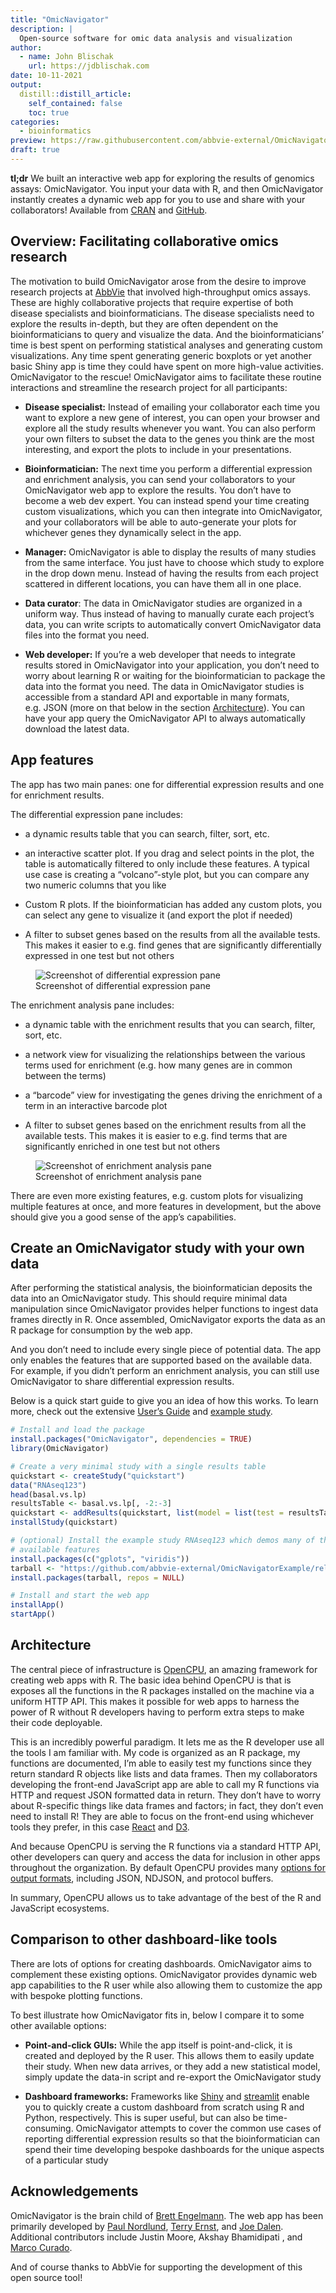 ```yaml
---
title: "OmicNavigator"
description: |
  Open-source software for omic data analysis and visualization
author:
  - name: John Blischak
    url: https://jdblischak.com
date: 10-11-2021
output:
  distill::distill_article:
    self_contained: false
    toc: true
categories:
  - bioinformatics
preview: https://raw.githubusercontent.com/abbvie-external/OmicNavigator/main/man/figures/omicnavigator-dark-text.png
draft: true
---
```


**tl;dr** We built an interactive web app for exploring the results of genomics
assays: OmicNavigator. You input your data with R, and then OmicNavigator
instantly creates a dynamic web app for you to use and share with your
collaborators! Available from [CRAN][cran] and [GitHub][github].

[cran]: https://cran.r-project.org/package=OmicNavigator
[github]: https://github.com/abbvie-external/OmicNavigator

## Overview: Facilitating collaborative omics research

The motivation to build OmicNavigator arose from the desire to improve research projects
at [AbbVie][abbvie] that involved high-throughput omics assays. These are highly
collaborative projects that require expertise of both disease specialists and
bioinformaticians. The disease specialists need to explore the results in-depth,
but they are often dependent on the bioinformaticians to query and visualize the
data. And the bioinformaticians' time is best spent on performing statistical
analyses and generating custom visualizations. Any time spent generating generic
boxplots or yet another basic Shiny app is time they could have spent on more
high-value activities. OmicNavigator to the rescue! OmicNavigator aims to
facilitate these routine interactions and streamline the research project for
all participants:

[abbvie]: https://www.abbvie.com/

* **Disease specialist:** Instead of emailing your collaborator each time you
want to explore a new gene of interest, you can open your browser and explore
all the study results whenever you want. You can also perform your own filters
to subset the data to the genes you think are the most interesting, and export
the plots to include in your presentations.

* **Bioinformatician:** The next time you perform a differential expression and
enrichment analysis, you can send your collaborators to your OmicNavigator web app to
explore the results. You don't have to become a web dev expert. You can instead
spend your time creating custom visualizations, which you can then integrate
into OmicNavigator, and your collaborators will be able to auto-generate your
plots for whichever genes they dynamically select in the app.

* **Manager:** OmicNavigator is able to display the results of many studies from
the same interface. You just have to choose which study to explore in the drop
down menu. Instead of having the results from each project scattered in
different locations, you can have them all in one place.

* **Data curator**: The data in OmicNavigator studies are organized in a uniform
way. Thus instead of having to manually curate each project's data, you can
write scripts to automatically convert OmicNavigator data files into the format
you need.

* **Web developer:** If you're a web developer that needs to integrate results
stored in OmicNavigator into your application, you don't need to worry about
learning R or waiting for the bioinformatician to package the data into the
format you need. The data in OmicNavigator studies is accessible from a standard
API and exportable in many formats, e.g. JSON (more on that below in the section
[Architecture](#architecture)). You can have your app query the OmicNavigator
API to always automatically download the latest data.

## App features

The app has two main panes: one for differential expression results and one for
enrichment results.

The differential expression pane includes:

* a dynamic results table that you can search, filter, sort, etc.

* an interactive scatter plot. If you drag and select points in the plot, the
table is automatically filtered to only include these features. A typical use
case is creating a "volcano"-style plot, but you can compare any two numeric
columns that you like

* Custom R plots. If the bioinformatician has added any custom plots, you can
select any gene to visualize it (and export the plot if needed)

* A filter to subset genes based on the results from all the available tests.
This makes it easier to e.g. find genes that are significantly differentially
expressed in one test but not others

![Screenshot of differential expression pane](img/differential-expression.png)

The enrichment analysis pane includes:

* a dynamic table with the enrichment results that you can search, filter, sort, etc.

* a network view for visualizing the relationships between the various terms
used for enrichment (e.g. how many genes are in common between the terms)

* a "barcode" view for investigating the genes driving the enrichment of a term
in an interactive barcode plot

* A filter to subset genes based on the enrichment results from all the
available tests. This makes it is easier to e.g. find terms that are significantly
enriched in one test but not others

![Screenshot of enrichment analysis pane](img/enrichment-analysis.png)

There are even more existing features, e.g. custom plots for visualizing
multiple features at once, and more features in development, but the above
should give you a good sense of the app's capabilities.

## Create an OmicNavigator study with your own data

After performing the statistical analysis, the bioinformatician deposits the
data into an OmicNavigator study. This should require minimal data manipulation
since OmicNavigator provides helper functions to ingest data frames directly in
R. Once assembled, OmicNavigator exports the data as an R package for
consumption by the web app.

And you don't need to include every single piece of potential data. The app only
enables the features that are supported based on the available data. For
example, if you didn't perform an enrichment analysis, you can still use
OmicNavigator to share differential expression results.

Below is a quick start guide to give you an idea of how this works. To learn
more, check out the extensive [User's Guide][users-guide] and [example
study][example-study].

[users-guide]: https://cran.r-project.org/web/packages/OmicNavigator/vignettes/OmicNavigatorUsersGuide.pdf
[example-study]: https://github.com/abbvie-external/OmicNavigatorExample

```r
# Install and load the package
install.packages("OmicNavigator", dependencies = TRUE)
library(OmicNavigator)

# Create a very minimal study with a single results table
quickstart <- createStudy("quickstart")
data("RNAseq123")
head(basal.vs.lp)
resultsTable <- basal.vs.lp[, -2:-3]
quickstart <- addResults(quickstart, list(model = list(test = resultsTable)))
installStudy(quickstart)

# (optional) Install the example study RNAseq123 which demos many of the app's
# available features
install.packages(c("gplots", "viridis"))
tarball <- "https://github.com/abbvie-external/OmicNavigatorExample/releases/latest/download/ONstudyRNAseq123.tar.gz"
install.packages(tarball, repos = NULL)

# Install and start the web app
installApp()
startApp()
```

## Architecture

The central piece of infrastructure is [OpenCPU][opencpu], an amazing framework
for creating web apps with R. The basic idea behind OpenCPU is that is exposes
all the functions in the R packages installed on the machine via a uniform HTTP
API. This makes it possible for web apps to harness the power of R without R
developers having to perform extra steps to make their code deployable.

[opencpu]: https://www.opencpu.org/

This is an incredibly powerful paradigm. It lets me as the R developer use all
the tools I am familiar with. My code is organized as an R package, my functions
are documented, I'm able to easily test my functions since they return standard
R objects like lists and data frames. Then my collaborators developing the
front-end JavaScript app are able to call my R functions via HTTP and request
JSON formatted data in return. They don't have to worry about R-specific things
like data frames and factors; in fact, they don't even need to install R! They
are able to focus on the front-end using whichever tools they prefer, in this
case [React][react] and [D3][d3].

[react]: https://reactjs.org/
[d3]: https://d3js.org/

And because OpenCPU is serving the R functions via a standard HTTP API, other
developers can query and access the data for inclusion in other apps throughout
the organization. By default OpenCPU provides many [options for output
formats][output-formats], including JSON, NDJSON, and protocol buffers.

[output-formats]: https://www.opencpu.org/api.html#api-formats

In summary, OpenCPU allows us to take advantage of the best of the R and
JavaScript ecosystems.

## Comparison to other dashboard-like tools

There are lots of options for creating dashboards. OmicNavigator aims to
complement these existing options. OmicNavigator provides dynamic web app
capabilities to the R user while also allowing them to customize the app with
bespoke plotting functions. 

To best illustrate how OmicNavigator fits in, below I compare it to some other
available options:

* **Point-and-click GUIs:** While the app itself is point-and-click, it is
created and deployed by the R user. This allows them to easily update their
study. When new data arrives, or they add a new statistical model, simply update
the data-in script and re-export the OmicNavigator study

* **Dashboard frameworks:** Frameworks like [Shiny][shiny] and [streamlit][]
enable you to quickly create a custom dashboard from scratch using R and Python,
respectively. This is super useful, but can also be time-consuming.
OmicNavigator attempts to cover the common use cases of reporting differential
expression results so that the bioinformatician can spend their time developing
bespoke dashboards for the unique aspects of a particular study

[shiny]: https://shiny.rstudio.com/
[streamlit]: https://streamlit.io/

## Acknowledgements

OmicNavigator is the brain child of [Brett Engelmann][bengalengel]. The web app
has been primarily developed by [Paul Nordlund][paulnordlund], [Terry
Ernst][ternst23], and [Joe Dalen][JoeDalen81]. Additional contributors include
Justin Moore, Akshay Bhamidipati , and [Marco Curado][curadomr].

[bengalengel]: https://github.com/bengalengel
[paulnordlund]: https://github.com/paulnordlund
[ternst23]: https://github.com/ternst23
[JoeDalen81]: https://github.com/JoeDalen81
[curadomr]: https://github.com/curadomr


And of course thanks to AbbVie for supporting the development of this open
source tool!
